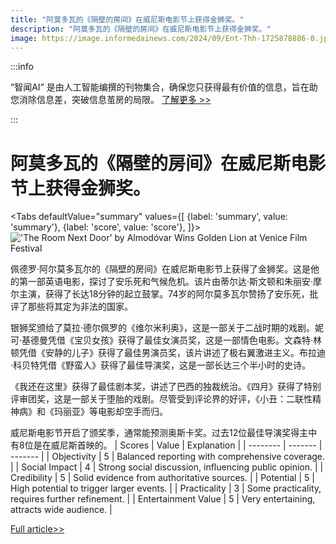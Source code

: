 ```yaml
---
title: "阿莫多瓦的《隔壁的房间》在威尼斯电影节上获得金狮奖。"
description: "阿莫多瓦的《隔壁的房间》在威尼斯电影节上获得金狮奖。"
image: https://image.informedainews.com/2024/09/Ent-Thh-1725878886-0.jpg
---
```



:::info

“智闻AI“ 是由人工智能编撰的刊物集合，确保您只获得最有价值的信息，旨在助您消除信息差，突破信息茧房的局限。  [了解更多 >>](/)

:::

# 阿莫多瓦的《隔壁的房间》在威尼斯电影节上获得金狮奖。


<Tabs
	defaultValue="summary"
	values={[
	{label: 'summary', value: 'summary'},
	{label: 'score', value: 'score'},
]}>
<TabItem value="summary">
<img
  src="https://image.informedainews.com/2024/09/Ent-Thh-1725878886-0.jpg"
  alt="'The Room Next Door' by Almodóvar Wins Golden Lion at Venice Film Festival"
/>



佩德罗·阿尔莫多瓦尔的《隔壁的房间》在威尼斯电影节上获得了金狮奖。这是他的第一部英语电影，探讨了安乐死和气候危机。该片由蒂尔达·斯文顿和朱丽安·摩尔主演，获得了长达18分钟的起立鼓掌。74岁的阿尔莫多瓦尔赞扬了安乐死，批评了那些将其定为非法的国家。

银狮奖颁给了莫拉·德尔佩罗的《维尔米利奥》，这是一部关于二战时期的戏剧。妮可·基德曼凭借《宝贝女孩》获得了最佳女演员奖，这是一部情色电影。文森特·林顿凭借《安静的儿子》获得了最佳男演员奖，该片讲述了极右翼激进主义。布拉迪·科贝特凭借《野蛮人》获得了最佳导演奖，这是一部长达三个半小时的史诗。

《我还在这里》获得了最佳剧本奖，讲述了巴西的独裁统治。《四月》获得了特别评审团奖，这是一部关于堕胎的戏剧。尽管受到评论界的好评，《小丑：二联性精神病》和《玛丽亚》等电影却空手而归。

威尼斯电影节开启了颁奖季，通常能预测奥斯卡奖。过去12位最佳导演奖得主中有8位是在威尼斯首映的。
</TabItem>
<TabItem value="score">
	| Scores     | Value   | Explanation |
	| -------- | ------- | ------- |
	| Objectivity  | 5    | Balanced reporting with comprehensive coverage.    |
	| Social Impact | 4     | Strong social discussion, influencing public opinion.    |
	| Credibility    | 5    | Solid evidence from authoritative sources.    |
	| Potential    | 5    | High potential to trigger larger events.    |
	| Practicality    | 3    | Some practicality, requires further refinement.    |
	| Entertainment Value    | 5    | Very entertaining, attracts wide audience.    |
</TabItem>
</Tabs>

[Full article>>](https://www.theguardian.com/film/article/2024/sep/07/almodovars-the-room-next-door-wins-golden-lion-at-venice-film-festival)
